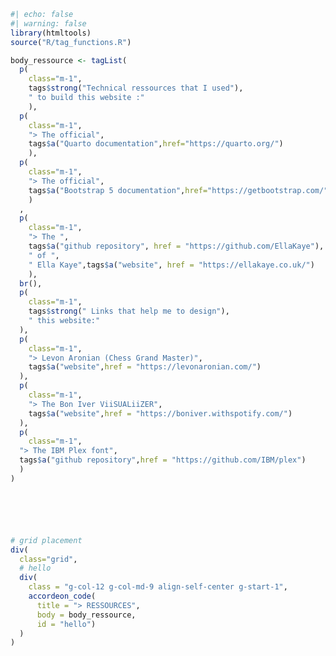 
```r
#| echo: false
#| warning: false
library(htmltools)
source("R/tag_functions.R")

body_ressource <- tagList(
  p(
    class="m-1",
    tags$strong("Technical ressources that I used"),
    " to build this website :"
    ),
  p(
    class="m-1",
    "> The official", 
    tags$a("Quarto documentation",href="https://quarto.org/")
    ),
  p(
    class="m-1",
    "> The official", 
    tags$a("Bootstrap 5 documentation",href="https://getbootstrap.com/")
    )
  ,
  p(
    class="m-1",
    "> The ",
    tags$a("github repository", href = "https://github.com/EllaKaye"),
    " of ",
    " Ella Kaye",tags$a("website", href = "https://ellakaye.co.uk/")
    ),
  br(),
  p(
    class="m-1",
    tags$strong(" Links that help me to design"),
    " this website:"
  ),
  p(
    class="m-1",
    "> Levon Aronian (Chess Grand Master)",
    tags$a("website",href = "https://levonaronian.com/")
  ),
  p(
    class="m-1",
    "> The Bon Iver ViiSUALiiZER",
    tags$a("website",href = "https://boniver.withspotify.com/")
  ), 
  p(
    class="m-1",
  "> The IBM Plex font",
  tags$a("github repository",href = "https://github.com/IBM/plex")
  )
)






# grid placement
div(
  class="grid",
  # hello
  div(
    class = "g-col-12 g-col-md-9 align-self-center g-start-1",
    accordeon_code(
      title = "> RESSOURCES",
      body = body_ressource,
      id = "hello")
  )
)
```